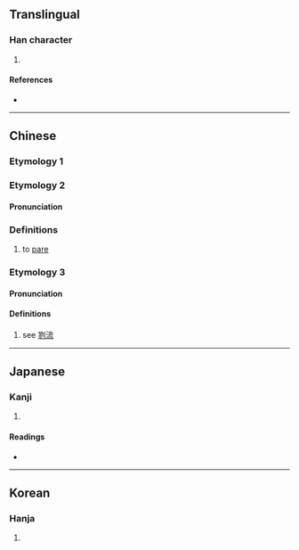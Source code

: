 {{character info/new}}
==Translingual==

===Han character===
{{Han char|rn=18|rad=刀|as=11|sn=13|four=|canj=SHLN|ids=⿰翏刂}}

# {{defn|Han|sort=刀11}}

====References====
* {{Han ref|kx=0143.210|dkj=02149|dj=0324.070|hdz=10354.150|uh=5279|ud=21113}}

----

==Chinese==

===Etymology 1===
{{zh-see|戮|v}}
===Etymology 2===
{{zh-forms}}

====Pronunciation====
{{zh-pron
|m=lù
|m-s=
|c=
|c-t=
|g=
|h=pfs=
|j=
|md=
|mn=
|mn-t=
|w=
|x=
|mc=y
|oc=y
|cat=v
}}

===Definitions===
{{zh-hanzi}}

# to [[pare]]
===Etymology 3===
{{zh-forms}}

====Pronunciation====
{{zh-pron
|m=jiū
}}

====Definitions====
{{zh-hanzi}}

# see [[剹流]]

----

==Japanese==

===Kanji===
{{ja-kanji|grade=|rs=刀11}}

# {{defn|lang=ja|sort=刀11}}

====Readings====
* {{ja-readings|on=[[りく]] (riku), [[ろく]] (roku), [[きょう]] (kyō), [[く]] (ku)|kun=[[けずる]] (kezuru)}}

----

==Korean==

===Hanja===
{{ko-hanja|hangeul=륙|rv=ryuk|mr=ryuk|y=lyuk}}

# {{defn|lang=ko|sort=刀11}}